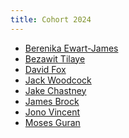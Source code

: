 ```yaml
---
title: Cohort 2024
---
```


- [Berenika Ewart-James](https://berenika-ej.github.io/personal_page/)
- [Bezawit Tilaye]()
- [David Fox](https://davidfox-66.github.io/personal_page/)
- [Jack Woodcock](https://proai-jack.github.io/personal_page/)
- [Jake Chastney](https://jakechast.github.io/personal_page/)
- [James Brock](https://jamesbrockuob.github.io/personal_page/)
- [Jono Vincent](https://jonovincent-proai.github.io/personal_page/)
- [Moses Guran](https://moiseguran13.github.io/personal_page/)
